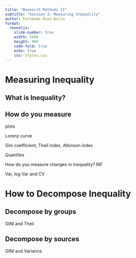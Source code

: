 ```yaml
---
title: "Research Methods II"
subtitle: "Session 3: Measuring Inequality"
author: Fernando Rios-Avila
format: 
  revealjs: 
    slide-number: true
    width: 1600
    height: 900
    code-fold: true
    echo: true
    css: styles.css 
---
```


# Measuring Inequality

## What is Inequality?

## How do you measure

plots

Lorenz curve

Gini coefficient, Theil index, Atkinson index

Quantiles

How do you measure changes in inequality?
RIF

Var, log Var and CV

# How to Decompose Inequality

## Decompose by groups

GINI and Theil

## Decompose by sources

GINI and Variance

